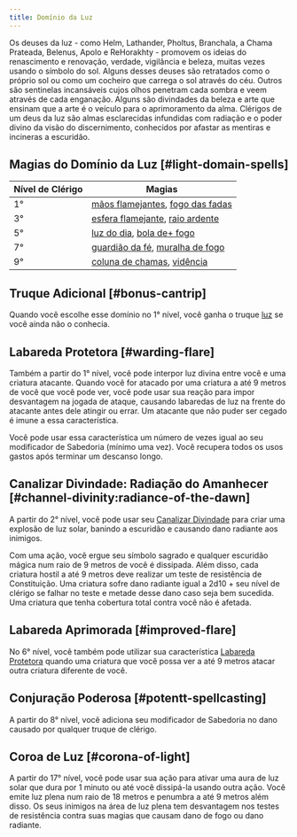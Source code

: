 ```yaml
---
title: Domínio da Luz
---
```


Os deuses da luz - como Helm, Lathander, Pholtus, Branchala, a Chama Prateada, Belenus, Apolo e ReHorakhty - promovem os ideias do renascimento e renovação, verdade, vigilância e beleza, muitas vezes usando o símbolo do sol. Alguns desses deuses são retratados como o próprio sol ou como um cocheiro que carrega o sol através do céu. Outros são sentinelas incansáveis cujos olhos penetram cada sombra e veem através de cada enganação. Alguns são divindades da beleza e arte que ensinam que a arte é o veículo para o aprimoramento da alma. Clérigos de um deus da luz são almas esclarecidas infundidas com radiação e o poder divino da visão do discernimento, conhecidos por afastar as mentiras e incineras a escuridão.

## Magias do Domínio da Luz [#light-domain-spells]

| Nível de Clérigo | Magias                                                                                                                             |
| ---------------- | ---------------------------------------------------------------------------------------------------------------------------------- |
| 1°               | [mãos flamejantes](_/kompendium/dnd5/spells?name=mãos+flamejantes), [fogo das fadas](_/kompendium/dnd5/spells?name=fogo+das+fadas) |
| 3°               | [esfera flamejante](_/kompendium/dnd5/spells?name=esfera+flamejante), [raio ardente](_/kompendium/dnd5/spells?name=raio+ardente)   |
| 5°               | [luz do dia](_/kompendium/dnd5/spells?name=luz+do+dia), [bola de+ fogo](_/kompendium/dnd5/spells?name=bola+de+fogo)                |
| 7°               | [guardião da fé](_/kompendium/dnd5/spells?name=guardião+da+fé), [muralha de fogo](_/kompendium/dnd5/spells?name=muralha+de+fogo)   |
| 9°               | [coluna de chamas](_/kompendium/dnd5/spells?name=coluna+de+chamas), [vidência](_/kompendium/dnd5/spells?name=vidência)             |

## Truque Adicional [#bonus-cantrip]

Quando você escolhe esse domínio no 1° nível, você ganha o truque [luz](_/kompendium/dnd5/spells?name=luz) se você ainda não o conhecia.

## Labareda Protetora [#warding-flare]

Também a partir do 1° nível, você pode interpor luz divina entre você e uma criatura atacante. Quando você for atacado por uma criatura a até 9 metros de você que você pode ver, você pode usar sua reação para impor desvantagem na jogada de ataque, causando labaredas de luz na frente do atacante antes dele atingir ou errar. Um atacante que não puder ser cegado é imune a essa característica.

Você pode usar essa característica um número de vezes igual ao seu modificador de Sabedoria (mínimo uma vez). Você recupera todos os usos gastos após terminar um descanso longo.

## Canalizar Divindade: Radiação do Amanhecer [#channel-divinity:radiance-of-the-dawn]

A partir do 2° nível, você pode usar seu [Canalizar Divindade](_/kompendium/dnd5/classes/cleric#channel-divinity) para criar uma explosão de luz solar, banindo a escuridão e causando dano radiante aos inimigos.

Com uma ação, você ergue seu símbolo sagrado e qualquer escuridão mágica num raio de 9 metros de você é dissipada. Além disso, cada criatura hostil a até 9 metros deve realizar um teste de resistência de Constituição. Uma criatura sofre dano radiante igual a 2d10 + seu nível de clérigo se falhar no teste e metade desse dano caso seja bem sucedida. Uma criatura que tenha cobertura total contra você não é afetada.

## Labareda Aprimorada [#improved-flare]

No 6° nível, você também pode utilizar sua característica [Labareda Protetora](#warding-flare) quando uma criatura que você possa ver a até 9 metros atacar outra criatura diferente de você.

## Conjuração Poderosa [#potentt-spellcasting]

A partir do 8° nível, você adiciona seu modificador de Sabedoria no dano causado por qualquer truque de clérigo.

## Coroa de Luz [#corona-of-light]

A partir do 17° nível, você pode usar sua ação para ativar uma aura de luz solar que dura por 1 minuto ou até você dissipá-la usando outra ação. Você emite luz plena num raio de 18 metros e penumbra a até 9 metros além disso. Os seus inimigos na área de luz plena tem desvantagem nos testes de resistência contra suas magias que causam dano de fogo ou dano radiante.
